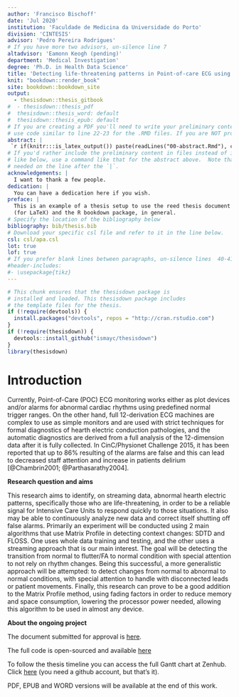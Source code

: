 ```yaml
---
author: 'Francisco Bischoff'
date: 'Jul 2020'
institution: 'Faculdade de Medicina da Universidade do Porto'
division: 'CINTESIS'
advisor: 'Pedro Pereira Rodrigues'
# If you have more two advisors, un-silence line 7
altadvisor: 'Eamonn Keogh (pending)'
department: 'Medical Investigation'
degree: 'Ph.D. in Health Data Science'
title: 'Detecting life-threatening patterns in Point-of-care ECG using efficient memory and processor power'
knit: "bookdown::render_book"
site: bookdown::bookdown_site
output:
  - thesisdown::thesis_gitbook
#  - thesisdown::thesis_pdf
#  thesisdown::thesis_word: default
#  thesisdown::thesis_epub: default
# If you are creating a PDF you'll need to write your preliminary content (e.g., abstract, acknowledgements) here or
# use code similar to line 22-23 for the .RMD files. If you are NOT producing a PDF, you can delete or silence lines 21-32 in this YAML header.
abstract: |
 `r if(knitr:::is_latex_output()) paste(readLines("00-abstract.Rmd"), collapse = '\n  ')`
# If you'd rather include the preliminary content in files instead of inline
# like below, use a command like that for the abstract above.  Note that a tab is
# needed on the line after the `|`.
acknowledgements: |
  I want to thank a few people.
dedication: |
  You can have a dedication here if you wish.
preface: |
  This is an example of a thesis setup to use the reed thesis document class
  (for LaTeX) and the R bookdown package, in general.
# Specify the location of the bibliography below
bibliography: bib/thesis.bib
# Download your specific csl file and refer to it in the line below.
csl: csl/apa.csl
lot: true
lof: true
# If you prefer blank lines between paragraphs, un-silence lines  40-41 (this requires package tikz)
#header-includes:
#- \usepackage{tikz}
---
```


<!--
Above is the YAML (YAML Ain't Markup Language) header that includes a lot of metadata used to produce the document.  Be careful with spacing in this header!

If you'd prefer to not include a Dedication, for example, simply delete the section entirely, or silence (add #) them.

If you have other LaTeX packages you would like to include, delete the # before header-includes and list the packages after hyphens on new lines.

If you'd like to include a comment that won't be produced in your resulting file enclose it in a block like this.

If you receive a duplicate label error after knitting, make sure to delete the index.Rmd file and then knit again.
-->

```r
# This chunk ensures that the thesisdown package is
# installed and loaded. This thesisdown package includes
# the template files for the thesis.
if (!require(devtools)) {
  install.packages("devtools", repos = "http://cran.rstudio.com")
}
if (!require(thesisdown)) {
  devtools::install_github("ismayc/thesisdown")
}
library(thesisdown)
```

<!-- On ordering the chapter files:
There are two options:
1. Name your chapter files in the order in which you want them to appear (e.g., 01-Intro, 02-Data, 03-Conclusions).
2. Otherwise, you can specify the order in which they appear in the _bookdown.yml (for PDF only).

Do not include 00(two-hyphens)prelim.Rmd and 00-abstract.Rmd in the YAML file--they are handled in the YAML above differently for the PDF version.
-->

<!-- The {.unnumbered} option here means that the introduction will be "Chapter 0." You can also use {-} for no numbers
on chapters.
-->

# Introduction {.unnumbered}

Currently, Point-of-Care (POC) ECG monitoring works either as plot devices and/or alarms for abnormal cardiac rhythms using predefined normal trigger ranges. On the other hand, full 12-derivation ECG machines are complex to use as simple monitors and are used with strict techniques for formal diagnostics of hearth electric conduction pathologies, and the automatic diagnostics are derived from a full analysis of the 12-dimension data after it is fully collected. In CinC/Physionet Challenge 2015, it has been reported that up to 86% resulting of the alarms are false and this can lead to decreased staff attention and increase in patients delirium [@Chambrin2001; @Parthasarathy2004].

**Research question and aims**

This research aims to identify, on streaming data, abnormal hearth electric patterns, specifically those who are life-threatening, in order to be a reliable signal for Intensive Care Units to respond quickly to those situations. It also may be able to continuously analyze new data and correct itself shutting off false alarms.
Primarily an experiment will be conducted using 2 main algorithms that use Matrix Profile in detecting context changes: SDTD and FLOSS. One uses whole data training and testing, and the other uses a streaming approach that is our main interest. The goal will be detecting the transition from normal to flutter/FA to normal condition with special attention to not rely on rhythm changes.
Being this successful, a more generalistic approach will be attempted: to detect changes from normal to abnormal to normal conditions, with special attention to handle with disconnected leads or patient movements.
Finally, this research can prove to be a good addition to the Matrix Profile method, using fading factors in order to reduce memory and space consumption, lowering the processor power needed, allowing this algorithm to be used in almost any device.


**About the ongoing project**

The document submitted for approval is [here](https://github.com/franzbischoff/false.alarm/blob/master/protocol/Protocol.pdf).

The full code is open-sourced and available [here](https://github.com/franzbischoff/false.alarm/)

To follow the thesis timeline you can access the full Gantt chart at Zenhub. Click [here](https://app.zenhub.com/workspaces/phd-thesis-5eb2ce34f5f30b3aed0a35af/roadmap) (you need a github account, but that's it).

PDF, EPUB and WORD versions will be available at the end of this work.

<!--
If you're still on the fence about using _R Markdown_, check out the resource for newbies available at <https://ismayc.github.io/rbasics-book/> or email us at <data@reed.edu>.
-->

<!--
Having your code and commentary all together in one place has a plethora of benefits!
-->
